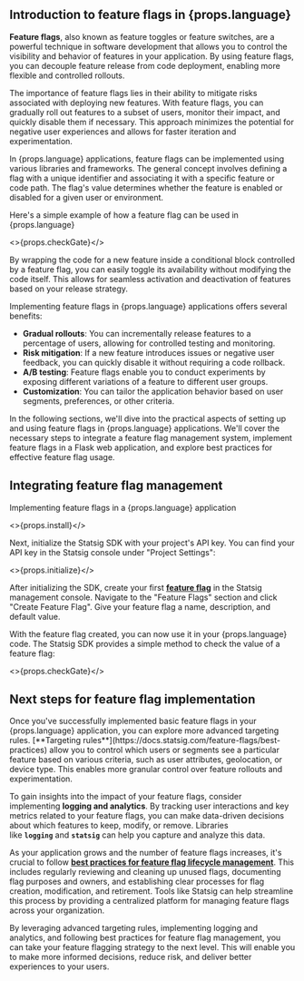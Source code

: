 <h2>Introduction to feature flags in <span>{props.language}</span></h2>

**Feature flags**, also known as feature toggles or feature switches, are a powerful technique in software development that allows you to control the visibility and behavior of features in your application. By using feature flags, you can decouple feature release from code deployment, enabling more flexible and controlled rollouts.

The importance of feature flags lies in their ability to mitigate risks associated with deploying new features. With feature flags, you can gradually roll out features to a subset of users, monitor their impact, and quickly disable them if necessary. This approach minimizes the potential for negative user experiences and allows for faster iteration and experimentation.

<p>
In <span>{props.language}</span> applications, feature flags can be implemented using various libraries and frameworks. The general concept involves defining a flag with a unique identifier and associating it with a specific feature or code path. The flag's value determines whether the feature is enabled or disabled for a given user or environment.
</p>

<p>
Here's a simple example of how a feature flag can be used in <span>{props.language}</span>
</p>

<>{props.checkGate}</>

By wrapping the code for a new feature inside a conditional block controlled by a feature flag, you can easily toggle its availability without modifying the code itself. This allows for seamless activation and deactivation of features based on your release strategy.

<p>
Implementing feature flags in <span>{props.language}</span> applications offers several benefits:
</p>

- **Gradual rollouts**: You can incrementally release features to a percentage of users, allowing for controlled testing and monitoring.
- **Risk mitigation**: If a new feature introduces issues or negative user feedback, you can quickly disable it without requiring a code rollback.
- **A/B testing**: Feature flags enable you to conduct experiments by exposing different variations of a feature to different user groups.
- **Customization**: You can tailor the application behavior based on user segments, preferences, or other criteria.

<p>
In the following sections, we'll dive into the practical aspects of setting up and using feature flags in <span>{props.language}</span> applications. We'll cover the necessary steps to integrate a feature flag management system, implement feature flags in a Flask web application, and explore best practices for effective feature flag usage.
</p>

## Integrating feature flag management

<p>
Implementing feature flags in a <span>{props.language}</span> application
</p>

<>{props.install}</>

Next, initialize the Statsig SDK with your project's API key. You can find your API key in the Statsig console under "Project Settings":

<>{props.initialize}</>

After initializing the SDK, create your first [**feature flag**](https://docs.statsig.com/developer-guides/feature-flags-in-javascript) in the Statsig management console. Navigate to the "Feature Flags" section and click "Create Feature Flag". Give your feature flag a name, description, and default value.

<p>
With the feature flag created, you can now use it in your <span>{props.language}</span> code. The Statsig SDK provides a simple method to check the value of a feature flag:
</p>

<>{props.checkGate}</>

## Next steps for feature flag implementation

<p>
Once you've successfully implemented basic feature flags in your <span>{props.language}</span> application, you can explore more advanced targeting rules. [**Targeting rules**](https://docs.statsig.com/feature-flags/best-practices) allow you to control which users or segments see a particular feature based on various criteria, such as user attributes, geolocation, or device type. This enables more granular control over feature rollouts and experimentation.
</p>

To gain insights into the impact of your feature flags, consider implementing **logging and analytics**. By tracking user interactions and key metrics related to your feature flags, you can make data-driven decisions about which features to keep, modify, or remove. Libraries like **`logging`** and **`statsig`** can help you capture and analyze this data.

As your application grows and the number of feature flags increases, it's crucial to follow [**best practices for feature flag lifecycle management**](https://docs.statsig.com/feature-flags/best-practices#governance). This includes regularly reviewing and cleaning up unused flags, documenting flag purposes and owners, and establishing clear processes for flag creation, modification, and retirement. Tools like Statsig can help streamline this process by providing a centralized platform for managing feature flags across your organization.

By leveraging advanced targeting rules, implementing logging and analytics, and following best practices for feature flag management, you can take your feature flagging strategy to the next level. This will enable you to make more informed decisions, reduce risk, and deliver better experiences to your users.
